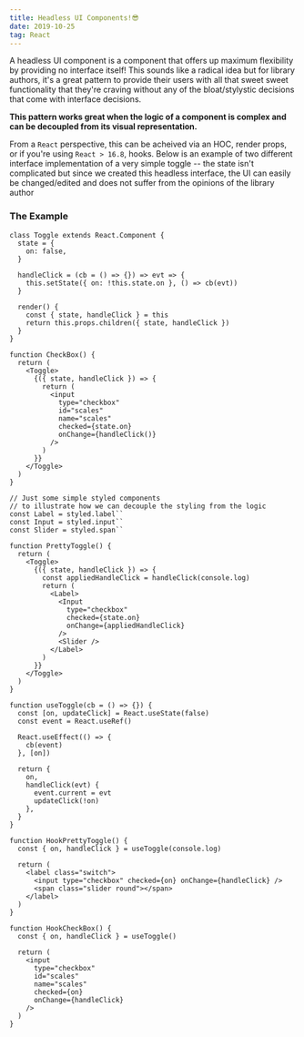 ```yaml
---
title: Headless UI Components!😎
date: 2019-10-25
tag: React
---
```



A headless UI component is a component that offers up maximum flexibility by
providing no interface itself! This sounds like a radical idea but for library
authors, it's a great pattern to provide their users with all that sweet sweet
functionality that they're craving without any of the bloat/stylystic decisions
that come with interface decisions.

**This pattern works great when the logic of a component is complex and can be
decoupled from its visual representation.**

From a `React` perspective, this can be acheived via an HOC, render props, or if
you're using `React > 16.8`, hooks. Below is an example of two different
interface implementation of a very simple toggle -- the state isn't complicated
but since we created this headless interface, the UI can easily be
changed/edited and does not suffer from the opinions of the library author

### The Example

<CheckboxExample />

```jsx:title=renderProps
class Toggle extends React.Component {
  state = {
    on: false,
  }

  handleClick = (cb = () => {}) => evt => {
    this.setState({ on: !this.state.on }, () => cb(evt))
  }

  render() {
    const { state, handleClick } = this
    return this.props.children({ state, handleClick })
  }
}

function CheckBox() {
  return (
    <Toggle>
      {({ state, handleClick }) => {
        return (
          <input
            type="checkbox"
            id="scales"
            name="scales"
            checked={state.on}
            onChange={handleClick()}
          />
        )
      }}
    </Toggle>
  )
}

// Just some simple styled components
// to illustrate how we can decouple the styling from the logic
const Label = styled.label``
const Input = styled.input``
const Slider = styled.span``

function PrettyToggle() {
  return (
    <Toggle>
      {({ state, handleClick }) => {
        const appliedHandleClick = handleClick(console.log)
        return (
          <Label>
            <Input
              type="checkbox"
              checked={state.on}
              onChange={appliedHandleClick}
            />
            <Slider />
          </Label>
        )
      }}
    </Toggle>
  )
}
```

```jsx:title=hooks
function useToggle(cb = () => {}) {
  const [on, updateClick] = React.useState(false)
  const event = React.useRef()

  React.useEffect(() => {
    cb(event)
  }, [on])

  return {
    on,
    handleClick(evt) {
      event.current = evt
      updateClick(!on)
    },
  }
}

function HookPrettyToggle() {
  const { on, handleClick } = useToggle(console.log)

  return (
    <label class="switch">
      <input type="checkbox" checked={on} onChange={handleClick} />
      <span class="slider round"></span>
    </label>
  )
}

function HookCheckBox() {
  const { on, handleClick } = useToggle()

  return (
    <input
      type="checkbox"
      id="scales"
      name="scales"
      checked={on}
      onChange={handleClick}
    />
  )
}
```
